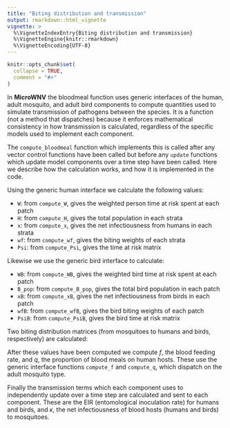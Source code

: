 ```yaml
---
title: "Biting distribution and transmission"
output: rmarkdown::html_vignette
vignette: >
  %\VignetteIndexEntry{Biting distribution and transmission}
  %\VignetteEngine{knitr::rmarkdown}
  %\VignetteEncoding{UTF-8}
---
```


```r
knitr::opts_chunk$set(
  collapse = TRUE,
  comment = "#>"
)
```

In **MicroWNV** the bloodmeal function uses generic interfaces of the human,
adult mosquito, and adult bird components to compute quantities used to simulate
transmission of pathogens between the species. It is a function (not a method that
dispatches) because it enforces mathematical consistency in how transmission
is calculated, regardless of the specific models used to implement each component.

The `compute_bloodmeal` function which implements this is called after any vector
control functions have been called but before any `update` functions which update
model components over a time step have been called.
Here we describe how the calculation works, and how it is implemented in the code.

Using the generic human interface we calculate the following values:

  * `W`: from `compute_W`, gives the weighted person time at risk spent at each patch
  * `H`: from `compute_H`, gives the total population in each strata
  * `x`: from `compute_x`, gives the net infectiousness from humans in each strata
  * `wf`: from `compute_wf`, gives the biting weights of each strata
  * `Psi`: from `compute_Psi`, gives the time at risk matrix
  
Likewise we use the generic bird interface to calculate:

  * `WB`: from `compute_WB`, gives the weighted bird time at risk spent at each patch
  * `B_pop`: from `compute_B_pop`, gives the total bird population in each patch
  * `xB`: from `compute_xB`, gives the net infectiousness from birds in each patch
  * `wfB`: from `compute_wfB`, gives the bird biting weights of each patch
  * `PsiB`: from `compute_PsiB`, gives the bird time at risk matrix
  
Two biting distribution matrices (from mosquitoes to humans and birds, respectively) are calculated:

\begin{equation}
\beta_{H_{n\times p}} = \mbox{diag}(w_{f}) \cdot \Psi \cdot \mbox{diag}(1/W) \\
\beta_{B_{p\times p}} = \mbox{diag}(w_{f_{B}}) \cdot \Psi_{B} \cdot \mbox{diag}(1/W_{B}) \\
\end{equation}

After these values have been computed we compute $f$, the blood feeding rate, and $q$, the 
proportion of blood meals on human hosts. These use the generic interface functions
`compute_f` and `compute_q`, which dispatch on the adult mosquito type.

Finally the transmission terms which each component uses to independently update
over a time step are calculated and sent to each component. These are the EIR
(entomological inoculation rate) for humans and birds, and $\kappa$, the net infectiousness
of blood hosts (humans and birds) to mosquitoes.

\begin{equation}
EIR_{H_{n\times 1}} = \beta_{H} \cdot (fqZ) \\
EIR_{B_{p\times 1}} = \beta_{B} \cdot (f(1-q)Z) \\
\kappa_{p\times 1} = q \cdot \beta_{H}^{\intercal} \cdot xH + (1 - q) \cdot \beta_{B}^{\intercal} \cdot x_{B} B_{pop}
\end{equation}
